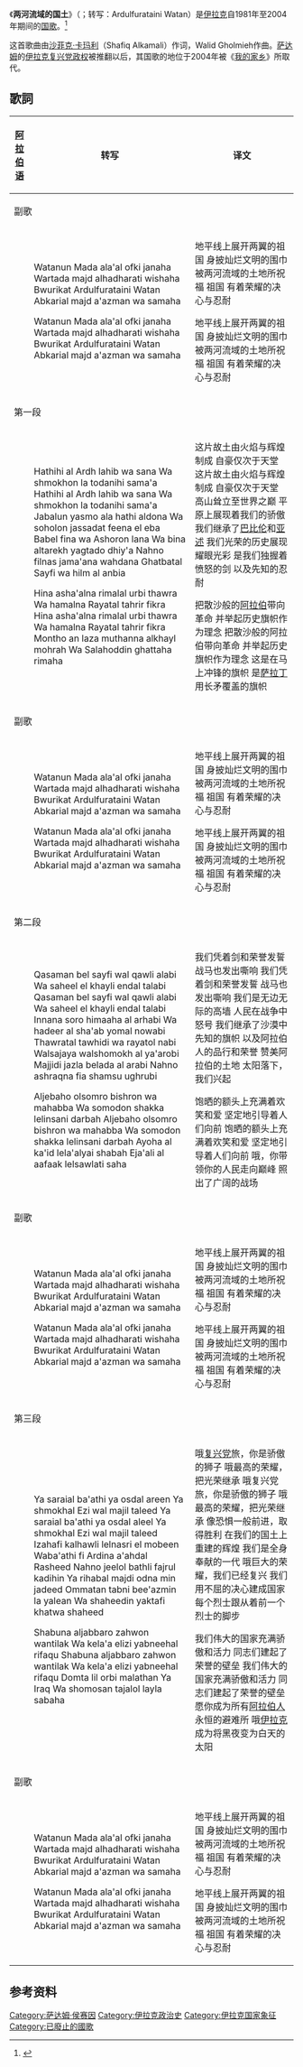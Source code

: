 {{Infobox anthem
|title         = 两河流域的国土<br />{{rtl-lang|ar|أرض الفراتين}}
|transcription = Ardulfurataini Watan
|image=Coat_of_arms_(emblem)_of_Iraq_1991-2004.svg
|image_size    = 150
|prefix        = 国歌
|country       = {{flag|Iraq|1991}}
|author        = [[沙菲克·卡玛利|沙菲克·卡玛利]]
|composer      = Walid Gholmieh
|adopted       = 1981年
|until         = 2004年
}}
{{Anthem History
| Nation = 伊拉克
| Flag = Flag of Iraq.svg
| Year1 = 1924 - 1958
| Name1 = [[向王室敬礼_(伊拉克)|向王室敬礼]]
| Year2 = 1958 - 1965
| Name2 = [[我的国家_(伊拉克)|我的国家]]
| Year3 = 1965 - 1981
| Name3 = [[啊，久违了，我的武器|啊，久违了，我的武器]]
| Year4 = 1981 - 2003
| Name4 = '''两河流域的国土'''
| Year5 = 2003 - 2004
| Name5 = [[我的国家_(伊拉克)|我的国家]]
| Year6 = 2004 - 
| Name6 = [[我的家鄉|我的家鄉]]
}}
《'''两河流域的国土'''》（{{lang-ar|أرض الفراتين}}；转写：Ardulfurataini Watan）是[[伊拉克|伊拉克]]自1981年至2004年期间的[[国歌|国歌]]。<ref>{{Cite web |url=http://www.nationalanthems.info/iq-03.htm |title=Land of Two Rivers |accessdate=2015-07-05 |archive-date=2020-11-14 |archive-url=https://web.archive.org/web/20201114000223/http://www.nationalanthems.info/iq-03.htm |dead-url=no }}</ref>

这首歌曲由[[沙菲克·卡玛利|沙菲克·卡玛利]]（Shafiq Alkamali）作词，Walid Gholmieh作曲。[[萨达姆|萨达姆]]的[[萨达姆政权|伊拉克复兴党政权]]被推翻以后，其国歌的地位于2004年被《[[我的家乡|我的家乡]]》所取代。

== 歌詞 ==
{| cellpadding="3" 
![[阿拉伯语|阿拉伯语]] !!转写 !!译文
|-
!colspan="3" bgcolor="#E6E8FA" |副歌
|-
|style="direction:rtl;"|<poem>{{rtl-lang|ar|وطن مد على الأفق جناحا
وارتدى مجد الحضارات وشاحا
بوركت أرض الفراتين
وطن
عبقري المجد عزما و سماحا

وطن مد على الأفق جناحا
وارتدى مجد الحضارات وشاحا
بوركت أرض الفراتين
وطن
عبقري المجد عزما و سماحا}}</poem>
|<poem>
Watanun Mada ala'al ofki janaha
Wartada majd alhadharati wishaha
Bwurikat Ardulfurataini
Watan
Abkarial majd a'azman wa samaha

Watanun Mada ala'al ofki janaha
Wartada majd alhadharati wishaha
Bwurikat Ardulfurataini
Watan
Abkarial majd a'azman wa samaha
</poem>
|<poem>
地平线上展开两翼的祖国
身披灿烂文明的围巾
被两河流域的土地所祝福
祖国
有着荣耀的决心与忍耐

地平线上展开两翼的祖国
身披灿烂文明的围巾
被两河流域的土地所祝福
祖国
有着荣耀的决心与忍耐
</poem>
|-
!colspan="3" bgcolor="#E6E8FA"|第一段
|-
|style="direction:rtl;"|<poem>{{rtl-lang|ar|هذه الأرض لهيب و سنا
و شموخ لا تدانيه سما
هذه الأرض لهيب و سنا
و شموخ لا تدانيه سما
جبل يسمو على هذه الدنا
و سهول جسدت فينا الإبى
بابل فينا و آشور لنا
و بنا التاريخ يقتد ضيا
نحن في الناس جمعنا و حدنا
غضبة السيف و حلم الأنبياء

حين أوقدنا رمال العرب ثورة
و حملنا راية التحرير فكرة
حين أوقدنا رمال العرب ثورة
و حملنا راية التحرير فكرة
منذ أن لز مثنى الخيل مهره
و صلاح الدين غطاها رماحا}}</poem>
|<poem>
Hathihi al Ardh lahib wa sana
Wa shmokhon la todanihi sama'a
Hathihi al Ardh lahib wa sana
Wa shmokhon la todanihi sama'a
Jabalun yasmo ala hathi aldona
Wa soholon jassadat feena el eba
Babel fina wa Ashoron lana
Wa bina altarekh yagtado dhiy'a
Nahno filnas jama'ana wahdana
Ghatbatal Sayfi wa hilm al anbia

Hina asha'alna rimalal urbi thawra
Wa hamalna Rayatal tahrir fikra
Hina asha'alna rimalal urbi thawra
Wa hamalna Rayatal tahrir fikra
Montho an laza muthanna alkhayl mohrah
Wa Salahoddin ghattaha rimaha
</poem>
|<poem>
这片故土由火焰与辉煌制成
自豪仅次于天堂
这片故土由火焰与辉煌制成
自豪仅次于天堂
高山耸立至世界之巅
平原上展现着我们的骄傲
我们继承了[[巴比伦|巴比伦]]和[[亚述|亚述]]
我们光荣的历史展现耀眼光彩
是我们独握着愤怒的剑
以及先知的忍耐

把散沙般的[[阿拉伯|阿拉伯]]带向革命
并举起历史旗帜作为理念
把散沙般的阿拉伯带向革命
并举起历史旗帜作为理念
这是{{link-en|穆萨那|Al-Muthanna ibn Haritha}}在马上冲锋的旗帜
是[[萨拉丁|萨拉丁]]用长矛覆盖的旗帜
</poem>
|-
!colspan="3" bgcolor="#E6E8FA" |副歌
|-
|style="direction:rtl;"|<poem>{{rtl-lang|ar|وطن مد على الأفق جناحا
وارتدى مجد الحضارات وشاحا
بوركت أرض الفراتين
وطن
عبقري المجد عزما و سماحا

وطن مد على الأفق جناحا
وارتدى مجد الحضارات وشاحا
بوركت أرض الفراتين
وطن
عبقري المجد عزما و سماحا}}</poem>
|<poem>
Watanun Mada ala'al ofki janaha
Wartada majd alhadharati wishaha
Bwurikat Ardulfurataini
Watan
Abkarial majd a'azman wa samaha

Watanun Mada ala'al ofki janaha
Wartada majd alhadharati wishaha
Bwurikat Ardulfurataini
Watan
Abkarial majd a'azman wa samaha
</poem>
|<poem>
地平线上展开两翼的祖国
身披灿烂文明的围巾
被两河流域的土地所祝福
祖国
有着荣耀的决心与忍耐

地平线上展开两翼的祖国
身披灿烂文明的围巾
被两河流域的土地所祝福
祖国
有着荣耀的决心与忍耐
</poem>
|-
!colspan="3" bgcolor="#E6E8FA"|第二段
|-
|style="direction:rtl;"|<poem>{{rtl-lang|ar|قسما بالسيف والقول الأبي
وصهيل الخيل عند الطلب
قسما بالسيف والقول الأبي
وصهيل الخيل عند الطلب
إننا سور مداها الأرحب
وهدير الشعب يوم النوب
أورثتنا البيد رايات النبي
والسجايا والشموخ اليعربي
مجدي جزلا بلاد العرب
نحن أشرقنا فيا شمس أغربي

الجباه السمر بشر ومحبة
وصمود شق للإنسان دربه
الجباه السمر بشر ومحبة
وصمود شق للإنسان دربه
أيها القائد للعلياء شعبه
اجعل الآفاق للصولات ساحة}}</poem>
|<poem>
Qasaman bel sayfi wal qawli alabi
Wa saheel el khayli endal talabi
Qasaman bel sayfi wal qawli alabi
Wa saheel el khayli endal talabi
Innana soro himaaha al arhabi
Wa hadeer al sha'ab yomal nowabi
Thawratal tawhidi wa rayatol nabi
Walsajaya walshomokh al ya'arobi
Majjidi jazla belada al arabi
Nahno ashraqna fia shamsu ughrubi

Aljebaho olsomro bishron wa mahabba
Wa somodon shakka lelinsani darbah
Aljebaho olsomro bishron wa mahabba
Wa somodon shakka lelinsani darbah
Ayoha al ka'id lela'alyai shabah
Eja'ali al aafaak lelsawlati saha
</poem>
|<poem>
我们凭着剑和荣誉发誓
战马也发出嘶响
我们凭着剑和荣誉发誓
战马也发出嘶响
我们是无边无际的高墙
人民在战争中怒号
我们继承了沙漠中先知的旗帜
以及阿拉伯人的品行和荣誉
赞美阿拉伯的土地
太阳落下，我们兴起

饱晒的额头上充满着欢笑和爱
坚定地引导着人们向前
饱晒的额头上充满着欢笑和爱
坚定地引导着人们向前
哦，你带领你的人民走向巅峰
照出了广阔的战场
</poem>
|-
!colspan="3" bgcolor="#E6E8FA" |副歌
|-
|style="direction:rtl;"|<poem>{{rtl-lang|ar|وطن مد على الأفق جناحا
وارتدى مجد الحضارات وشاحا
بوركت أرض الفراتين
وطن
عبقري المجد عزما و سماحا

وطن مد على الأفق جناحا
وارتدى مجد الحضارات وشاحا
بوركت أرض الفراتين
وطن
عبقري المجد عزما و سماحا}}</poem>
|<poem>
Watanun Mada ala'al ofki janaha
Wartada majd alhadharati wishaha
Bwurikat Ardulfurataini
Watan
Abkarial majd a'azman wa samaha

Watanun Mada ala'al ofki janaha
Wartada majd alhadharati wishaha
Bwurikat Ardulfurataini
Watan
Abkarial majd a'azman wa samaha
</poem>
|<poem>
地平线上展开两翼的祖国
身披灿烂文明的围巾
被两河流域的土地所祝福
祖国
有着荣耀的决心与忍耐

地平线上展开两翼的祖国
身披灿烂文明的围巾
被两河流域的土地所祝福
祖国
有着荣耀的决心与忍耐
</poem>
|-
!colspan="3" bgcolor="#E6E8FA"|第三段
|-
|style="direction:rtl;"|<poem>{{rtl-lang|ar|يا سرايا البعث يا أسد العرين
يا شموخ العز والمجد التليد
يا سرايا البعث يا أسد العرين
يا شموخ العز والمجد التليد
ازحفي كالهول للنصر المبين
و ابعثي في أرضنا عهد الرشيد
نحن جيل البذل فجر الكادحين
يا رحاب المجد عدنا من جديد
أمة تبني بعزم لا يلين
وشهيد يقتفي خطو شهيد

شعبنا الجبار زهو وانطلاق
وقلاع العز يبنيها الرفاق
شعبناالجبار زهو وانطلاق
وقلاع العز يبنيها الرفاق
دمت للعرب ملاذا
يا عراق
و شموسا تجعل الليل صباحا}}</poem>
|<poem>
Ya saraial ba'athi ya osdal areen
Ya shmokhal Ezi wal majil taleed
Ya saraial ba'athi ya osdal aleel
Ya shmokhal Ezi wal majil taleed
Izahafi kalhawli lelnasri el mobeen
Waba'athi fi Ardina a'ahdal Rasheed
Nahno jeelol bathli fajrul kadihin
Ya rihabal majdi odna min jadeed
Ommatan tabni bee'azmin la yalean
Wa shaheedin yaktafi khatwa shaheed

Shabuna aljabbaro zahwon wantilak
Wa kela'a elizi yabneehal rifaqu
Shabuna aljabbaro zahwon wantilak
Wa kela'a elizi yabneehal rifaqu
Domta lil orbi malathan
Ya Iraq
Wa shomosan tajalol layla sabaha
</poem>
|<poem>
哦[[阿拉伯复兴社会党－伊拉克地区|复兴党]]旅，你是骄傲的狮子
哦最高的荣耀，把光荣继承
哦复兴党旅，你是骄傲的狮子
哦最高的荣耀，把光荣继承
像恐惧一般前进，取得胜利
在我们的国土上重建{{link-en|阿西德王朝|Emirate of Jabal Shammar}}的辉煌
我们是全身奉献的一代
哦巨大的荣耀，我们已经复兴
我们用不屈的决心建成国家
每个烈士跟从着前一个烈士的脚步

我们伟大的国家充满骄傲和活力
同志们建起了荣誉的壁垒
我们伟大的国家充满骄傲和活力
同志们建起了荣誉的壁垒
愿你成为所有[[阿拉伯人|阿拉伯人]]永恒的避难所
哦[[伊拉克|伊拉克]]
成为将黑夜变为白天的太阳
</poem>
|-
!colspan="3" bgcolor="#E6E8FA" |副歌
|-
|style="direction:rtl;"|<poem>{{rtl-lang|ar|وطن مد على الأفق جناحا
وارتدى مجد الحضارات وشاحا
بوركت أرض الفراتين
وطن
عبقري المجد عزما و سماحا

وطن مد على الأفق جناحا
وارتدى مجد الحضارات وشاحا
بوركت أرض الفراتين
وطن
عبقري المجد عزما و سماحا}}</poem>
|<poem>
Watanun Mada ala'al ofki janaha
Wartada majd alhadharati wishaha
Bwurikat Ardulfurataini
Watan
Abkarial majd a'azman wa samaha

Watanun Mada ala'al ofki janaha
Wartada majd alhadharati wishaha
Bwurikat Ardulfurataini
Watan
Abkarial majd a'azman wa samaha
</poem>
|<poem>
地平线上展开两翼的祖国
身披灿烂文明的围巾
被两河流域的土地所祝福
祖国
有着荣耀的决心与忍耐

地平线上展开两翼的祖国
身披灿烂文明的围巾
被两河流域的土地所祝福
祖国
有着荣耀的决心与忍耐
</poem>
|}

==参考资料==
{{reflist}}

[[Category:萨达姆·侯赛因|Category:萨达姆·侯赛因]]
[[Category:伊拉克政治史|Category:伊拉克政治史]]
[[Category:伊拉克国家象征|Category:伊拉克国家象征]]
[[Category:已廢止的國歌|Category:已廢止的國歌]]